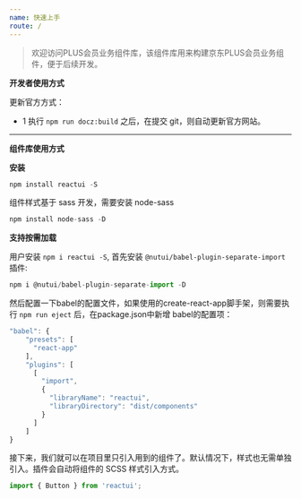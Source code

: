 ```yaml
---
name: 快速上手
route: /
---
```


> 欢迎访问PLUS会员业务组件库，该组件库用来构建京东PLUS会员业务组件，便于后续开发。


**开发者使用方式**

更新官方方式：

- 1 执行 `npm run docz:build` 之后，在提交 git，则自动更新官方网站。

---

**组件库使用方式**

**安装**

```js
npm install reactui -S
```

组件样式基于 sass 开发，需要安装 node-sass

```js
npm install node-sass -D
```


**支持按需加载**

用户安装 `npm i reactui -S`,
首先安装 `@nutui/babel-plugin-separate-import` 插件:

```js
npm i @nutui/babel-plugin-separate-import -D
```
然后配置一下babel的配置文件，如果使用的create-react-app脚手架，则需要执行 `npm run eject` 后，在package.json中新增 babel的配置项：

```js
"babel": {
    "presets": [
      "react-app"
    ],
    "plugins": [
      [
        "import",
        {
          "libraryName": "reactui",
          "libraryDirectory": "dist/components"
        }
      ]
    ]
}
```

接下来，我们就可以在项目里只引入用到的组件了。默认情况下，样式也无需单独引入。插件会自动将组件的 SCSS 样式引入方式。

```js
import { Button } from 'reactui';
```